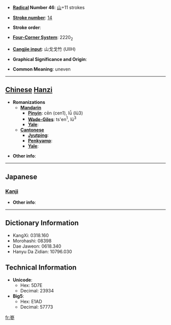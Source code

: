 * '''[[Wiktionary:Chinese radical index| Radical]] Number 46''': [[Wiktionary:Chinese radical index 山|山]]+11 strokes

* '''[[Wiktionary:Chinese total strokes index|Stroke number]]''': [[Wiktionary:Chinese total strokes index 14|14]]

* '''Stroke order''': 

* '''[[Wiktionary:Chinese four corner index|Four-Corner System]]''': 2220<sub>2</sub>

* '''[[Wiktionary:Chinese Cangjie index|Cangjie input]]''': 山戈戈竹 (UIIH)

* '''Graphical Significance and Origin''': 

* '''Common Meaning''': uneven

----

== [[Chinese]] [[Hanzi]] ==

* '''Romanizations'''
** '''[[Mandarin]]'''
*** '''[[Pinyin]]''': cēn (cen1), lǚ (lü3)
*** '''[[Wade-Giles]]''': ts'en<sup>1</sup>, lü<sup>3</sup>
*** '''[[Yale]]''': 
** '''[[Cantonese]]'''
*** '''[[Jyutping]]''':
*** '''[[Penkyamp]]''': 
*** '''[[Yale]]''': 

* '''Other info''': 

----

==Japanese==
===[[Kanji]]===
{{kanji|on readings=[[しん]] (shin), [[さん]] (san), [[そん]] (son)
|kun readings=
}}

* '''Other info''':  

----

== Dictionary Information ==

* KangXi: 0318.160
* Morohashi: 08398
* Dae Jaweon: 0618.340
* Hanyu Da Zidian: 10796.030

== Technical Information ==

* '''Unicode''':
** Hex: 5D7E
** Decimal: 23934
* '''Big5''':
** Hex: E1AD
** Decimal: 57773

[[fr:嵾]]